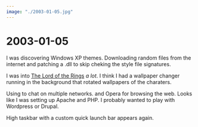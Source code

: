 ```yaml
---
image: "./2003-01-05.jpg"
---
```


# 2003-01-05

I was discovering Windows XP themes. Downloading random <W page="MSSTYLES"/>
files from the internet and patching a .dll to skip cheking the style file
signatures.

I was into [The Lord of the Rings](https://www.imdb.com/title/tt0120737/) *a
lot*. I think I had a wallpaper changer running in the background that rotated
wallpapers of the charaters.

Using <W page="Trillian_(software)" text="Trillian"/> to chat on multiple
networks. and Opera for browsing the web. Looks like I was setting up Apache
and PHP. I probably wanted to play with Wordpress or Drupal.

High taskbar with a custom quick launch bar appears again.
